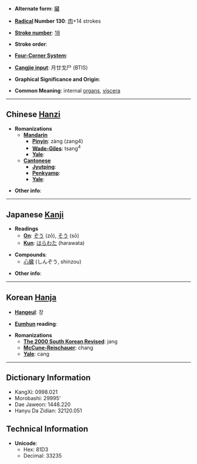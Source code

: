 * '''Alternate form''': [[臟]]

* '''[[Wiktionary:Chinese radical index| Radical]] Number 130''': [[Wiktionary:Chinese radical index 肉|肉]]+14 strokes

* '''[[Wiktionary:Chinese total strokes index|Stroke number]]''': [[Wiktionary:Chinese total strokes index 18|18]]

* '''Stroke order''': 

* '''[[Wiktionary:Chinese four corner index|Four-Corner System]]''': 

* '''[[Wiktionary:Chinese Cangjie index|Cangjie input]]''': 月廿戈尸 (BTIS)

* '''Graphical Significance and Origin''': 

* '''Common Meaning''': internal [[organ]]s, [[viscera]]

----

== Chinese [[Hanzi]] ==

* '''Romanizations'''
** '''[[Mandarin]]'''
*** '''[[Pinyin]]''': zàng (zang4)
*** '''[[Wade-Giles]]''': tsang<sup>4</sup>
*** '''[[Yale]]''': 
** '''[[Cantonese]]'''
*** '''[[Jyutping]]''':
*** '''[[Penkyamp]]''': 
*** '''[[Yale]]''': 

* '''Other info''': 

----

== Japanese [[Kanji]] ==

* '''Readings'''
** '''[[On]]''': [[ぞう]] (zō), [[そう]] (sō)
** '''[[Kun]]''': [[はらわた]] (harawata)

* '''Compounds''':
**[[心臓]] (しんぞう, shinzou)

* '''Other info''':  

----

== Korean [[Hanja]] ==

* '''[[Hangeul]]''': 장

* '''[[Eumhun]] reading''': 

* '''Romanizations'''
** '''[[The 2000 South Korean Revised Romanization|The 2000 South Korean Revised]]''': jang
** '''[[McCune-Reischauer]]''': chang
** '''[[Yale]]''': cang

----

== Dictionary Information ==

* KangXi: 0998.021
* Morobashi: 29995'
* Dae Jaweon: 1448.220
* Hanyu Da Zidian: 32120.051

== Technical Information ==

* '''Unicode''':
** Hex: 81D3
** Decimal: 33235